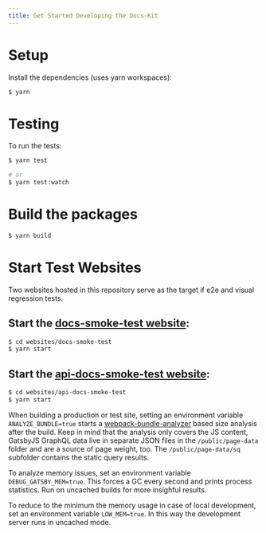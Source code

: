 ```yaml
---
title: Get Started Developing the Docs-Kit
---
```


# Setup

Install the dependencies (uses yarn workspaces):

```bash
$ yarn
```

# Testing

To run the tests:

```bash
$ yarn test

# or
$ yarn test:watch
```

# Build the packages

```bash
$ yarn build
```

# Start Test Websites

Two websites hosted in this repository serve as the target if e2e and visual regression tests.

## Start the [docs-smoke-test website](./websites/docs-smoke-test):

```bash
$ cd websites/docs-smoke-test
$ yarn start
```

## Start the [api-docs-smoke-test website](./websites/api-docs-smoke-test):

```bash
$ cd websites/api-docs-smoke-test
$ yarn start
```

When building a production or test site, setting an environment variable `ANALYZE_BUNDLE=true` starts a [webpack-bundle-analyzer](https://github.com/webpack-contrib/webpack-bundle-analyzer) based size analysis after the build.
Keep in mind that the analysis only covers the JS content, GatsbyJS GraphQL data live in separate JSON files in the `/public/page-data` folder and are a source of page weight, too. The `/public/page-data/sq` subfolder contains the static query results.

To analyze memory issues, set an environment variable `DEBUG_GATSBY_MEM=true`. This forces a GC every second and prints process statistics.
Run on uncached builds for more insighful results.

To reduce to the minimum the memory usage in case of local development, set an environment variable `LOW_MEM=true`. In this way the development server runs in uncached mode.
